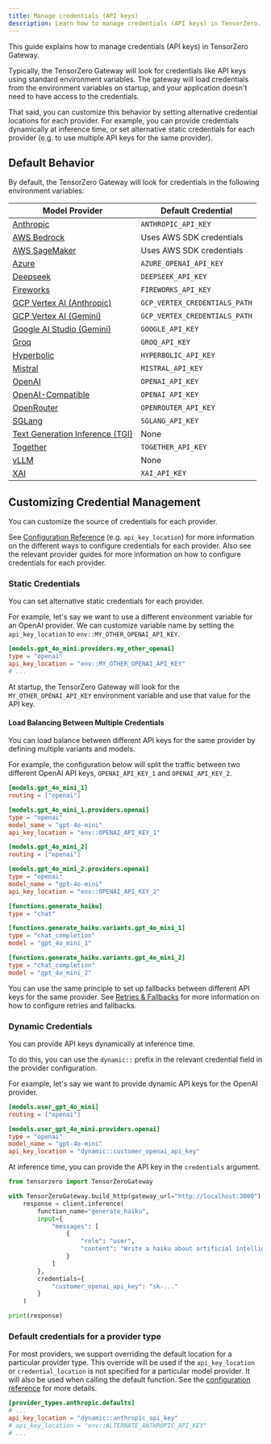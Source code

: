 ```yaml
---
title: Manage credentials (API keys)
description: Learn how to manage credentials (API keys) in TensorZero.
---
```


This guide explains how to manage credentials (API keys) in TensorZero Gateway.

Typically, the TensorZero Gateway will look for credentials like API keys using standard environment variables.
The gateway will load credentials from the environment variables on startup, and your application doesn't need to have access to the credentials.

That said, you can customize this behavior by setting alternative credential locations for each provider.
For example, you can provide credentials dynamically at inference time, or set alternative static credentials for each provider (e.g. to use multiple API keys for the same provider).

## Default Behavior

By default, the TensorZero Gateway will look for credentials in the following environment variables:

| Model Provider                                                                      | Default Credential            |
| ----------------------------------------------------------------------------------- | ----------------------------- |
| [Anthropic](/integrations/model-providers/anthropic/)                               | `ANTHROPIC_API_KEY`           |
| [AWS Bedrock](/integrations/model-providers/aws-bedrock/)                           | Uses AWS SDK credentials      |
| [AWS SageMaker](/integrations/model-providers/aws-sagemaker/)                       | Uses AWS SDK credentials      |
| [Azure](/integrations/model-providers/azure/)                                       | `AZURE_OPENAI_API_KEY`        |
| [Deepseek](/integrations/model-providers/deepseek/)                                 | `DEEPSEEK_API_KEY`            |
| [Fireworks](/integrations/model-providers/fireworks/)                               | `FIREWORKS_API_KEY`           |
| [GCP Vertex AI (Anthropic)](/integrations/model-providers/gcp-vertex-ai-anthropic/) | `GCP_VERTEX_CREDENTIALS_PATH` |
| [GCP Vertex AI (Gemini)](/integrations/model-providers/gcp-vertex-ai-gemini/)       | `GCP_VERTEX_CREDENTIALS_PATH` |
| [Google AI Studio (Gemini)](/integrations/model-providers/google-ai-studio-gemini/) | `GOOGLE_API_KEY`              |
| [Groq](/integrations/model-providers/groq/)                                         | `GROQ_API_KEY`                |
| [Hyperbolic](/integrations/model-providers/hyperbolic/)                             | `HYPERBOLIC_API_KEY`          |
| [Mistral](/integrations/model-providers/mistral/)                                   | `MISTRAL_API_KEY`             |
| [OpenAI](/integrations/model-providers/openai/)                                     | `OPENAI_API_KEY`              |
| [OpenAI-Compatible](/integrations/model-providers/openai-compatible/)               | `OPENAI_API_KEY`              |
| [OpenRouter](/integrations/model-providers/openrouter/)                             | `OPENROUTER_API_KEY`          |
| [SGLang](/integrations/model-providers/sglang/)                                     | `SGLANG_API_KEY`              |
| [Text Generation Inference (TGI)](/integrations/model-providers/tgi/)               | None                          |
| [Together](/integrations/model-providers/together/)                                 | `TOGETHER_API_KEY`            |
| [vLLM](/integrations/model-providers/vllm/)                                         | None                          |
| [XAI](/integrations/model-providers/xai/)                                           | `XAI_API_KEY`                 |

## Customizing Credential Management

You can customize the source of credentials for each provider.

See [Configuration Reference](/gateway/configuration-reference/) (e.g. `api_key_location`) for more information on the different ways to configure credentials for each provider.
Also see the relevant provider guides for more information on how to configure credentials for each provider.

### Static Credentials

You can set alternative static credentials for each provider.

For example, let's say we want to use a different environment variable for an OpenAI provider.
We can customize variable name by setting the `api_key_location` to `env::MY_OTHER_OPENAI_API_KEY`.

```toml
[models.gpt_4o_mini.providers.my_other_openai]
type = "openai"
api_key_location = "env::MY_OTHER_OPENAI_API_KEY"
# ...
```

At startup, the TensorZero Gateway will look for the `MY_OTHER_OPENAI_API_KEY` environment variable and use that value for the API key.

<Tip>

#### Load Balancing Between Multiple Credentials

You can load balance between different API keys for the same provider by defining multiple variants and models.

For example, the configuration below will split the traffic between two different OpenAI API keys, `OPENAI_API_KEY_1` and `OPENAI_API_KEY_2`.

```toml
[models.gpt_4o_mini_1]
routing = ["openai"]

[models.gpt_4o_mini_1.providers.openai]
type = "openai"
model_name = "gpt-4o-mini"
api_key_location = "env::OPENAI_API_KEY_1"

[models.gpt_4o_mini_2]
routing = ["openai"]

[models.gpt_4o_mini_2.providers.openai]
type = "openai"
model_name = "gpt-4o-mini"
api_key_location = "env::OPENAI_API_KEY_2"

[functions.generate_haiku]
type = "chat"

[functions.generate_haiku.variants.gpt_4o_mini_1]
type = "chat_completion"
model = "gpt_4o_mini_1"

[functions.generate_haiku.variants.gpt_4o_mini_2]
type = "chat_completion"
model = "gpt_4o_mini_2"
```

You can use the same principle to set up fallbacks between different API keys for the same provider.
See [Retries & Fallbacks](/gateway/guides/retries-fallbacks/) for more information on how to configure retries and fallbacks.

</Tip>

### Dynamic Credentials

You can provide API keys dynamically at inference time.

To do this, you can use the `dynamic::` prefix in the relevant credential field in the provider configuration.

For example, let's say we want to provide dynamic API keys for the OpenAI provider.

```toml {7}
[models.user_gpt_4o_mini]
routing = ["openai"]

[models.user_gpt_4o_mini.providers.openai]
type = "openai"
model_name = "gpt-4o-mini"
api_key_location = "dynamic::customer_openai_api_key"
```

At inference time, you can provide the API key in the `credentials` argument.

```python {14-16}
from tensorzero import TensorZeroGateway

with TensorZeroGateway.build_http(gateway_url="http://localhost:3000") as client:
    response = client.inference(
        function_name="generate_haiku",
        input={
            "messages": [
                {
                    "role": "user",
                    "content": "Write a haiku about artificial intelligence.",
                }
            ]
        },
        credentials={
            "customer_openai_api_key": "sk-..."
        }
    )

print(response)
```

### Default credentials for a provider type
For most providers, we support overriding the default location for a particular provider type.
This override will be used if the `api_key_location` or `credential_location` is not specified for a particular model provider.
It will also be used when calling the default function.
See the [configuration reference](/gateway/configuration-reference) for more details.
```toml title="tensorzero.toml"
[provider_types.anthropic.defaults]
# ...
api_key_location = "dynamic::anthropic_api_key"
# api_key_location = "env::ALTERNATE_ANTHROPIC_API_KEY"
# ...
```
